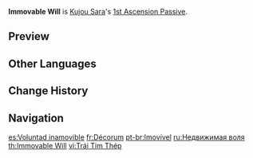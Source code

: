 {{Talent Infobox
|image         = Talent Immovable Will.png
|character     = Kujou Sara
|type          = 1st Ascension Passive
|info          = While in the Crowfeather Cover state provided by [[Tengu Stormcall]], Aimed Shot charge times are decreased by 60%.
|utility1      = Charged Attack
}}
'''Immovable Will''' is [[Kujou Sara]]'s [[1st Ascension Passive]].

==Preview==
{{Preview
|file=Immovable Will Preview
}}

==Other Languages==
{{Other Languages
|en      = Immovable Will
|zhs     = 不动心
|zhs_rm  = Bùdòngxīn
|zht     = 不動心
|zht_rm  = Bùdòngxīn
|zh_tl   = Imperturbability
|zh_note = Possibly a reference to the Greek term {{w|Ataraxia}}, which describes the ideal mental state of soldiers entering battle.
|ja      = 不動心
|ja_rm   = Fudoushin
|ja_tl   = Imperturbability
|ko      = 부동심
|ko_rm   = Budongsim
|ko_tl   = Imperturbable Mind
|es      = Voluntad inamovible
|es_tl   = Immovable Will
|fr      = Volonté immuable
|fr_tl   = Immovable Will
|ru      = Недвижимая воля
|ru_tl   = Immovable Will
|th      = Immovable Will
|vi      = Trái Tim Thép
|vi_tl   = 
|de      = Besonnenheit
|de_tl   = Prudence
|id      = Immovable Will
|pt      = Imovível
|pt_tl   = Immovable
|tr      = Sarsılmaz İrade
|tr_tl   = 
|it      = Volontà inamovibile
|it_tl   = Immovable Will
}}

==Change History==
{{Change History|2.1}}

==Navigation==
{{Talent Navbox|Kujou Sara}}

[[es:Voluntad inamovible]]
[[fr:Décorum]]
[[pt-br:Imovível]]
[[ru:Недвижимая воля]]
[[th:Immovable Will]]
[[vi:Trái Tim Thép]]